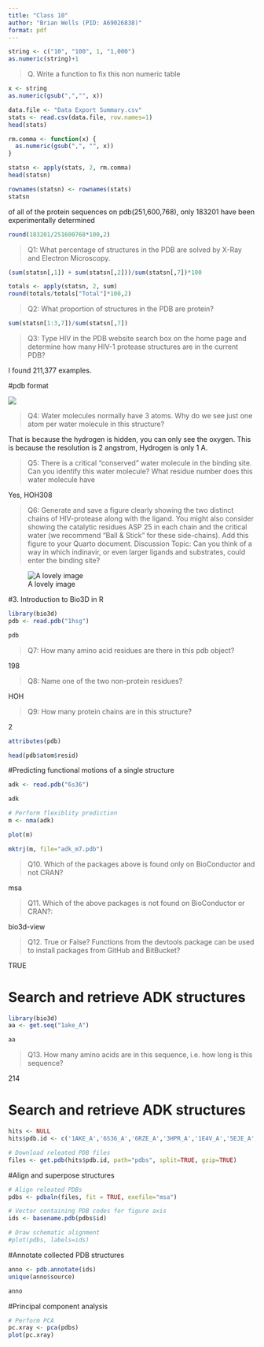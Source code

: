 ```yaml
---
title: "Class 10"
author: "Brian Wells (PID: A69026838)"
format: pdf
---
```


```r
string <- c("10", "100", 1, "1,000")
as.numeric(string)+1
```
>Q. Write a function to fix this non numeric table

```r
x <- string
as.numeric(gsub(",","", x))
```





```r
data.file <- "Data Export Summary.csv"
stats <- read.csv(data.file, row.names=1)
head(stats)
```

```r
rm.comma <- function(x) {
  as.numeric(gsub(",", "", x))
}

statsn <- apply(stats, 2, rm.comma)
head(statsn)
```
```r
rownames(statsn) <- rownames(stats)
statsn
```




of all of the protein sequences on pdb(251,600,768), only 183201 have been experimentally determined

```r
round(183201/251600768*100,2)
```

>Q1: What percentage of structures in the PDB are solved by X-Ray and Electron Microscopy.


```r
(sum(statsn[,1]) + sum(statsn[,2]))/sum(statsn[,7])*100
```
```r
totals <- apply(statsn, 2, sum)
round(totals/totals["Total"]*100,2)
```


>Q2: What proportion of structures in the PDB are protein?

```r
sum(statsn[1:3,7])/sum(statsn[,7])

```


>Q3: Type HIV in the PDB website search box on the home page and determine how many HIV-1 protease structures are in the current PDB?

I found 211,377 examples.


#pdb format


![](1HSG.png)



>Q4: Water molecules normally have 3 atoms. Why do we see just one atom per water molecule in this structure?

That is because the hydrogen is hidden, you can only see the oxygen. This is because the resolution is 2 angstrom, Hydrogen is only 1 A.



>Q5: There is a critical “conserved” water molecule in the binding site. Can you identify this water molecule? What residue number does this water molecule have

Yes, HOH308


>Q6: Generate and save a figure clearly showing the two distinct chains of HIV-protease along with the ligand. You might also consider showing the catalytic residues ASP 25 in each chain and the critical water (we recommend “Ball & Stick” for these side-chains). Add this figure to your Quarto document.
Discussion Topic: Can you think of a way in which indinavir, or even larger ligands and substrates, could enter the binding site?

![A lovely image](1HSGbetter.png)

#3. Introduction to Bio3D in R


```r
library(bio3d)
pdb <- read.pdb("1hsg")
```
```r
pdb
```



>Q7: How many amino acid residues are there in this pdb object?

198

>Q8: Name one of the two non-protein residues?

HOH


>Q9: How many protein chains are in this structure? 

2


```r
attributes(pdb)
```
```r
head(pdb$atom$resid)
```

#Predicting functional motions of a single structure

```r
adk <- read.pdb("6s36")
```
```r
adk
```
```r
# Perform flexiblity prediction
m <- nma(adk)
```
```r
plot(m)
```


```r
mktrj(m, file="adk_m7.pdb")
```






>Q10. Which of the packages above is found only on BioConductor and not CRAN? 

msa

>Q11. Which of the above packages is not found on BioConductor or CRAN?: 

bio3d-view

>Q12. True or False? Functions from the devtools package can be used to install packages from GitHub and BitBucket?

TRUE


# Search and retrieve ADK structures


```r
library(bio3d)
aa <- get.seq("1ake_A")
```

```r
aa
```


>Q13. How many amino acids are in this sequence, i.e. how long is this sequence? 

214



# Search and retrieve ADK structures

```r
hits <- NULL
hits$pdb.id <- c('1AKE_A','6S36_A','6RZE_A','3HPR_A','1E4V_A','5EJE_A','1E4Y_A','3X2S_A','6HAP_A','6HAM_A','4K46_A','3GMT_A','4PZL_A')

```

```r
# Download releated PDB files
files <- get.pdb(hits$pdb.id, path="pdbs", split=TRUE, gzip=TRUE)
```

#Align and superpose structures


```r
# Align releated PDBs
pdbs <- pdbaln(files, fit = TRUE, exefile="msa")
```
```r
# Vector containing PDB codes for figure axis
ids <- basename.pdb(pdbs$id)

# Draw schematic alignment
#plot(pdbs, labels=ids)

```

#Annotate collected PDB structures

```r
anno <- pdb.annotate(ids)
unique(anno$source)
```

```r
anno
```
#Principal component analysis


```r
# Perform PCA
pc.xray <- pca(pdbs)
plot(pc.xray)
```



